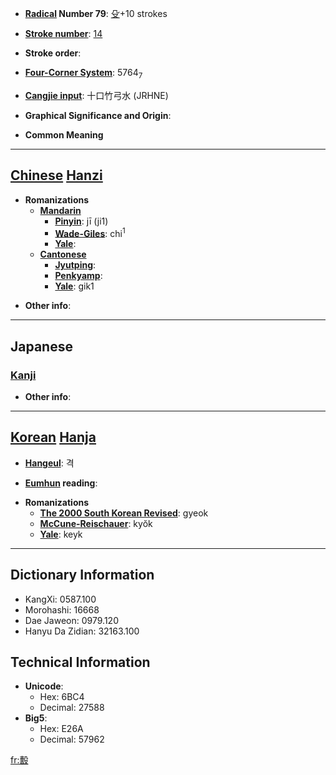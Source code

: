 * '''[[Wiktionary:Chinese radical index| Radical]] Number 79''': [[Wiktionary:Chinese radical index 殳|殳]]+10 strokes

* '''[[Wiktionary:Chinese total strokes index|Stroke number]]''': [[Wiktionary:Chinese total strokes index 14|14]]

* '''Stroke order''': 

* '''[[Wiktionary:Chinese four corner index|Four-Corner System]]''': 5764<sub>7</sub>

* '''[[Wiktionary:Chinese Cangjie index|Cangjie input]]''': 十口竹弓水 (JRHNE)

* '''Graphical Significance and Origin''': 

* '''Common Meaning'''

----

== [[Chinese]] [[Hanzi]] ==

* '''Romanizations'''
** '''[[Mandarin]]'''
*** '''[[Pinyin]]''': jī (ji1)
*** '''[[Wade-Giles]]''': chi<sup>1</sup>
*** '''[[Yale]]''': 
** '''[[Cantonese]]'''
*** '''[[Jyutping]]''':
*** '''[[Penkyamp]]''': 
*** '''[[Yale]]''': gik1

* '''Other info''': 

----

==Japanese==
===[[Kanji]]===
{{kanji|on readings=[[けき]] (keki), [[きゅく]] (kyuku), [[けい]] (kei), [[ぎき]] (giki)
|kun readings=[[あたる]] (ataru)
}}

* '''Other info''':  

----

== [[Korean]] [[Hanja]] ==

* '''[[Hangeul]]''': 격

* '''[[Eumhun]] reading''': 

* '''Romanizations'''
** '''[[The 2000 South Korean Revised Romanization|The 2000 South Korean Revised]]''': gyeok
** '''[[McCune-Reischauer]]''': kyŏk
** '''[[Yale]]''': keyk

----

== Dictionary Information ==

* KangXi: 0587.100
* Morohashi: 16668
* Dae Jaweon: 0979.120
* Hanyu Da Zidian: 32163.100

== Technical Information ==

* '''Unicode''':
** Hex: 6BC4
** Decimal: 27588
* '''Big5''':
** Hex: E26A
** Decimal: 57962

[[fr:毄]]